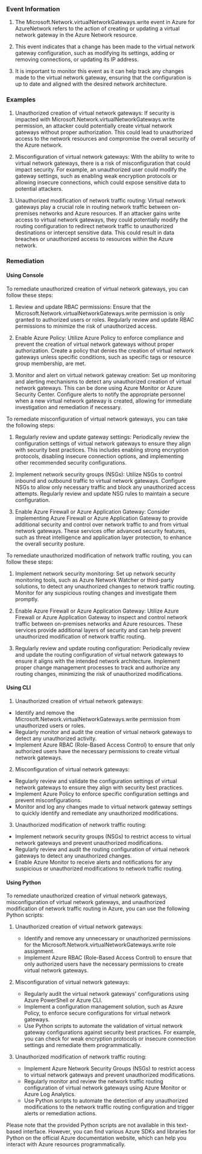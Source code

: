 
### Event Information

1. The Microsoft.Network.virtualNetworkGateways.write event in Azure for AzureNetwork refers to the action of creating or updating a virtual network gateway in the Azure Network resource.

2. This event indicates that a change has been made to the virtual network gateway configuration, such as modifying its settings, adding or removing connections, or updating its IP address.

3. It is important to monitor this event as it can help track any changes made to the virtual network gateway, ensuring that the configuration is up to date and aligned with the desired network architecture.


### Examples

1. Unauthorized creation of virtual network gateways: If security is impacted with Microsoft.Network.virtualNetworkGateways.write permission, an attacker could potentially create virtual network gateways without proper authorization. This could lead to unauthorized access to the network resources and compromise the overall security of the Azure network.

2. Misconfiguration of virtual network gateways: With the ability to write to virtual network gateways, there is a risk of misconfiguration that could impact security. For example, an unauthorized user could modify the gateway settings, such as enabling weak encryption protocols or allowing insecure connections, which could expose sensitive data to potential attackers.

3. Unauthorized modification of network traffic routing: Virtual network gateways play a crucial role in routing network traffic between on-premises networks and Azure resources. If an attacker gains write access to virtual network gateways, they could potentially modify the routing configuration to redirect network traffic to unauthorized destinations or intercept sensitive data. This could result in data breaches or unauthorized access to resources within the Azure network.

### Remediation

#### Using Console

To remediate unauthorized creation of virtual network gateways, you can follow these steps:

1. Review and update RBAC permissions: Ensure that the Microsoft.Network.virtualNetworkGateways.write permission is only granted to authorized users or roles. Regularly review and update RBAC permissions to minimize the risk of unauthorized access.

2. Enable Azure Policy: Utilize Azure Policy to enforce compliance and prevent the creation of virtual network gateways without proper authorization. Create a policy that denies the creation of virtual network gateways unless specific conditions, such as specific tags or resource group membership, are met.

3. Monitor and alert on virtual network gateway creation: Set up monitoring and alerting mechanisms to detect any unauthorized creation of virtual network gateways. This can be done using Azure Monitor or Azure Security Center. Configure alerts to notify the appropriate personnel when a new virtual network gateway is created, allowing for immediate investigation and remediation if necessary.

To remediate misconfiguration of virtual network gateways, you can take the following steps:

1. Regularly review and update gateway settings: Periodically review the configuration settings of virtual network gateways to ensure they align with security best practices. This includes enabling strong encryption protocols, disabling insecure connection options, and implementing other recommended security configurations.

2. Implement network security groups (NSGs): Utilize NSGs to control inbound and outbound traffic to virtual network gateways. Configure NSGs to allow only necessary traffic and block any unauthorized access attempts. Regularly review and update NSG rules to maintain a secure configuration.

3. Enable Azure Firewall or Azure Application Gateway: Consider implementing Azure Firewall or Azure Application Gateway to provide additional security and control over network traffic to and from virtual network gateways. These services offer advanced security features, such as threat intelligence and application layer protection, to enhance the overall security posture.

To remediate unauthorized modification of network traffic routing, you can follow these steps:

1. Implement network security monitoring: Set up network security monitoring tools, such as Azure Network Watcher or third-party solutions, to detect any unauthorized changes to network traffic routing. Monitor for any suspicious routing changes and investigate them promptly.

2. Enable Azure Firewall or Azure Application Gateway: Utilize Azure Firewall or Azure Application Gateway to inspect and control network traffic between on-premises networks and Azure resources. These services provide additional layers of security and can help prevent unauthorized modification of network traffic routing.

3. Regularly review and update routing configuration: Periodically review and update the routing configuration of virtual network gateways to ensure it aligns with the intended network architecture. Implement proper change management processes to track and authorize any routing changes, minimizing the risk of unauthorized modifications.

#### Using CLI

1. Unauthorized creation of virtual network gateways:
- Identify and remove the Microsoft.Network.virtualNetworkGateways.write permission from unauthorized users or roles.
- Regularly monitor and audit the creation of virtual network gateways to detect any unauthorized activity.
- Implement Azure RBAC (Role-Based Access Control) to ensure that only authorized users have the necessary permissions to create virtual network gateways.

2. Misconfiguration of virtual network gateways:
- Regularly review and validate the configuration settings of virtual network gateways to ensure they align with security best practices.
- Implement Azure Policy to enforce specific configuration settings and prevent misconfigurations.
- Monitor and log any changes made to virtual network gateway settings to quickly identify and remediate any unauthorized modifications.

3. Unauthorized modification of network traffic routing:
- Implement network security groups (NSGs) to restrict access to virtual network gateways and prevent unauthorized modifications.
- Regularly review and audit the routing configuration of virtual network gateways to detect any unauthorized changes.
- Enable Azure Monitor to receive alerts and notifications for any suspicious or unauthorized modifications to network traffic routing.

#### Using Python

To remediate unauthorized creation of virtual network gateways, misconfiguration of virtual network gateways, and unauthorized modification of network traffic routing in Azure, you can use the following Python scripts:

1. Unauthorized creation of virtual network gateways:
   - Identify and remove any unnecessary or unauthorized permissions for the Microsoft.Network.virtualNetworkGateways.write role assignment.
   - Implement Azure RBAC (Role-Based Access Control) to ensure that only authorized users have the necessary permissions to create virtual network gateways.

2. Misconfiguration of virtual network gateways:
   - Regularly audit the virtual network gateways' configurations using Azure PowerShell or Azure CLI.
   - Implement a configuration management solution, such as Azure Policy, to enforce secure configurations for virtual network gateways.
   - Use Python scripts to automate the validation of virtual network gateway configurations against security best practices. For example, you can check for weak encryption protocols or insecure connection settings and remediate them programmatically.

3. Unauthorized modification of network traffic routing:
   - Implement Azure Network Security Groups (NSGs) to restrict access to virtual network gateways and prevent unauthorized modifications.
   - Regularly monitor and review the network traffic routing configuration of virtual network gateways using Azure Monitor or Azure Log Analytics.
   - Use Python scripts to automate the detection of any unauthorized modifications to the network traffic routing configuration and trigger alerts or remediation actions.

Please note that the provided Python scripts are not available in this text-based interface. However, you can find various Azure SDKs and libraries for Python on the official Azure documentation website, which can help you interact with Azure resources programmatically.

